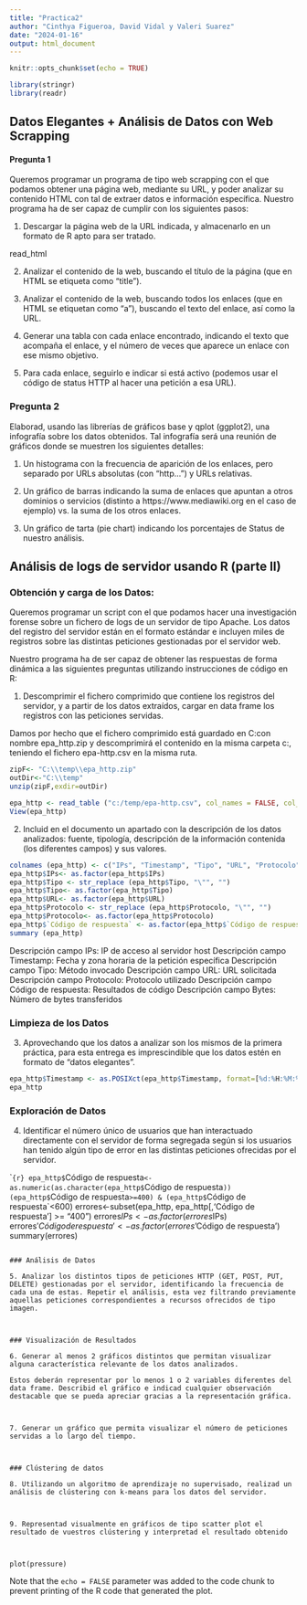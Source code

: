 ```yaml
---
title: "Practica2"
author: "Cinthya Figueroa, David Vidal y Valeri Suarez"
date: "2024-01-16"
output: html_document
---
```


```r
knitr::opts_chunk$set(echo = TRUE)
```
```r
library(stringr)
library(readr)
```

## Datos Elegantes + Análisis de Datos con Web Scrapping

#### Pregunta 1


Queremos programar un programa de tipo web scrapping con el que podamos obtener una página web, mediante su URL, y poder analizar su contenido HTML con tal de extraer datos e información específica.
Nuestro programa ha de ser capaz de cumplir con los siguientes pasos:

1. Descargar la página web de la URL indicada, y almacenarlo en un formato de R apto para ser tratado.

read_html
 
2. Analizar el contenido de la web, buscando el título de la página (que en HTML se etiqueta como “title”).


 
3. Analizar el contenido de la web, buscando todos los enlaces (que en HTML se etiquetan como “a”), buscando el texto del enlace, así como la URL.


 
4. Generar una tabla con cada enlace encontrado, indicando el texto que acompaña el enlace, y el número de veces que aparece un enlace con ese mismo objetivo.
 

  
5. Para cada enlace, seguirlo e indicar si está activo (podemos usar el código de status HTTP al hacer una petición a esa URL).


 
### Pregunta 2

Elaborad, usando las librerías de gráficos base y qplot (ggplot2), una infografía sobre los datos obtenidos. Tal infografía será una reunión de gráficos donde se muestren los siguientes detalles:

1. Un histograma con la frecuencia de aparición de los enlaces, pero separado por URLs absolutas (con “http…”) y URLs relativas.


 
2. Un gráfico de barras indicando la suma de enlaces que apuntan a otros dominios o servicios (distinto a https://www.mediawiki.org en el caso de ejemplo) vs. la suma de los otros enlaces.


 
3. Un gráfico de tarta (pie chart) indicando los porcentajes de Status de nuestro análisis.


 
## Análisis de logs de servidor usando R (parte II)

### Obtención y carga de los Datos:

Queremos programar un script con el que podamos hacer una investigación forense sobre un fichero de logs de un servidor de tipo Apache. Los datos del registro del servidor están en el formato estándar e incluyen miles de registros sobre las distintas peticiones gestionadas por el servidor web.

Nuestro programa ha de ser capaz de obtener las respuestas de forma dinámica a las siguientes preguntas utilizando instrucciones de código en R:

1. Descomprimir el fichero comprimido que contiene los registros del servidor, y a partir de los datos extraídos, cargar en data frame los registros con las peticiones servidas.

Damos por hecho que el fichero comprimido está guardado en C:\temp con nombre epa_http.zip y descomprimirá el contenido en la misma carpeta c:\temp, teniendo el fichero epa-http.csv en la misma ruta.

```r

zipF<- "C:\\temp\\epa_http.zip"
outDir<-"C:\\temp"
unzip(zipF,exdir=outDir)

epa_http <- read_table ("c:/temp/epa-http.csv", col_names = FALSE, col_types = cols(X7 = col_number()))
View(epa_http)
```
2. Incluid en el documento un apartado con la descripción de los datos analizados: fuente, tipología, descripción de la información contenida (los diferentes campos) y sus valores.

```r
colnames (epa_http) <- c("IPs", "Timestamp", "Tipo", "URL", "Protocolo", "Código de respuesta", "Bytes")
epa_http$IPs<- as.factor(epa_http$IPs)
epa_http$Tipo <- str_replace (epa_http$Tipo, "\"", "")
epa_http$Tipo<- as.factor(epa_http$Tipo)
epa_http$URL<- as.factor(epa_http$URL)
epa_http$Protocolo <- str_replace (epa_http$Protocolo, "\"", "")
epa_http$Protocolo<- as.factor(epa_http$Protocolo)
epa_http$`Código de respuesta` <- as.factor(epa_http$`Código de respuesta`)
summary (epa_http)
```
 
Descripción campo IPs: IP de acceso al servidor host
Descripción campo Timestamp: Fecha y zona horaria de la petición específica
Descripción campo Tipo: Método invocado
Descripción campo URL: URL solicitada
Descripción campo Protocolo: Protocolo utilizado
Descripción campo Código de respuesta: Resultados de código
Descripción campo Bytes: Número de bytes transferidos
 
### Limpieza de los Datos

3. Aprovechando que los datos a analizar son los mismos de la primera práctica, para esta entrega es imprescindible que los datos estén en formato de “datos elegantes”.

```r
epa_http$Timestamp <- as.POSIXct(epa_http$Timestamp, format=[%d:%H:%M:%S], tz="UTC")
epa_http
```

### Exploración de Datos

4. Identificar el número único de usuarios que han interactuado directamente con el servidor de forma segregada según si los usuarios han tenido algún tipo de error en las distintas peticiones ofrecidas por el servidor.

``{r}
epa_http$`Código de respuesta` <- as.numeric(as.character(epa_http$`Código de respuesta`))
(epa_http$`Código de respuesta`>=400) & (epa_http$`Código de respuesta`<600)
errores<-subset(epa_http, epa_http[,'Código de respuesta'] >= "400")
errores$IPs<- as.factor(errores$IPs)
errores$'Código de respuesta'<- as.factor(errores$'Código de respuesta')
summary(errores)
```
 
### Análisis de Datos

5. Analizar los distintos tipos de peticiones HTTP (GET, POST, PUT, DELETE) gestionadas por el servidor, identificando la frecuencia de cada una de estas. Repetir el análisis, esta vez filtrando previamente aquellas peticiones correspondientes a recursos ofrecidos de tipo imagen.


 
### Visualización de Resultados

6. Generar al menos 2 gráficos distintos que permitan visualizar alguna característica relevante de los datos analizados.

Estos deberán representar por lo menos 1 o 2 variables diferentes del data frame. Describid el gráfico e indicad cualquier observación destacable que se pueda apreciar gracias a la representación gráfica.


 
7. Generar un gráfico que permita visualizar el número de peticiones servidas a lo largo del tiempo.


 
### Clústering de datos

8. Utilizando un algoritmo de aprendizaje no supervisado, realizad un análisis de clústering con k-means para los datos del servidor.


 
9. Representad visualmente en gráficos de tipo scatter plot el resultado de vuestros clústering y interpretad el resultado obtenido


 
plot(pressure)
```

Note that the `echo = FALSE` parameter was added to the code chunk to prevent printing of the R code that generated the plot.

